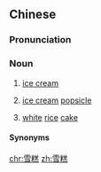 ==Chinese==
{{zh-forms}}

===Pronunciation===
{{zh-pron
|m=xuěgāo
|c=syut3 gou1
|c-t=lhut2 gau1
|mn=soat-ko
|mn-t=soh4 go1
|w=4xiq kau
|cat=n
}}

===Noun===
{{zh-noun}}

# {{lb|zh|Guangdong}} [[ice cream]]
# {{lb|zh|Mandarin|Hokkien|Wu}} [[ice cream]] [[popsicle]]
# {{lb|zh|archaic}} [[white]] [[rice]] [[cake]]

====Synonyms====
{{zh-dial|冰淇淋}}

{{zh-cat|Foods}}

[[chr:雪糕]]
[[zh:雪糕]]